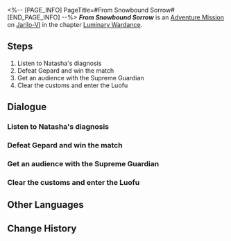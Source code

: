 <%-- [PAGE_INFO]
PageTitle=#From Snowbound Sorrow#
[END_PAGE_INFO] --%>
{{Stub|Dialogue.}}
{{Mission Infobox
|id            = 8025106
|title         = 
|image         = <!--Mission From Snowbound Sorrow.png-->
|type          = Adventure
|event_name    = 
|chapter       = Luminary Wardance
|requirements  = {{subst:void|<!--Unknown: {"Type":"Manual"}-->}}
|summary       = <!--official mission summary from Fate's Atlas-->
|characters    = Hook; Oleg; Trailblazer
|startLocation = [[Jarilo-VI]] - [[Natasha's Clinic]]
|world         = Jarilo-VI
|area          = Natasha's Clinic
|prev          = 
|next          = 
|rewards       = Traveler's Guide*2; Refined Aether*2; Credit*30,000
}}
'''''From Snowbound Sorrow''''' is an [[Adventure Mission]] on [[Jarilo-VI]] in the chapter [[Luminary Wardance]].

==Steps==
# Listen to Natasha's diagnosis
# Defeat Gepard and win the match
# Get an audience with the Supreme Guardian
# Clear the customs and enter the Luofu

<!--
==Gameplay Notes==

--><!--
==Trial Character==

-->
==Dialogue==
{{Stub Dialogue}}

===Listen to Natasha's diagnosis{{subst:void|<!--802510601-->}}===
{{Mission Description|type=adventure|location=Natasha's Clinic|I've felt there's a weight pressing down on me and making it hard to breathe ever since I arrived on the Luofu.<br />Initially, I thought it might have been an injury, then I was worried it might be my body not adapting to this gravity. At the end, I finally found the cause of the symptoms &mdash;<br />I'm the first athlete in Belobog in 700 years to go fight a competition in sky.<br />I'm carrying my entire home planet on my shoulders.}}
{{Dialogue Start}}
:{{tx}}
{{Dialogue End}}

===Defeat Gepard and win the match{{subst:void|<!--802510602-->}}===
{{Dialogue Start}}
:{{tx}}
{{Dialogue End}}

===Get an audience with the Supreme Guardian{{subst:void|<!--802510605-->}}===
{{Dialogue Start}}
:{{tx}}
{{Dialogue End}}

===Clear the customs and enter the Luofu{{subst:void|<!--802510607-->}}===
{{Dialogue Start}}
:{{tx}}
{{Dialogue End}}

==Other Languages==
{{Other Languages
|en   = From Snowbound Sorrow
|zhs  = 雪国飘摇寒苦愁
|zht  = 雪國飄搖寒苦愁
|ja   = 吹き荒ぶ寒風の中の悲しみ
|ko   = 설국에는 얼어붙은 슬픔이 휘날리고
|es   = Desde la tierra nevada de fría angustia
|fr   = Chagrin des contrées enneigées
|ru   = Холодные печали Снежной страны
|th   = แดนหิมะแสนทรหด
|vi   = Vương Quốc Tuyết U Sầu Lạnh Lẽo
|de   = Gefrorenes Leid der Winterlande
|id   = Negara Salju Penuh Penderitaan
|pt   = Do Sofrimento da Terra da Neve
}}

==Change History==
{{Change History|2.5}}
